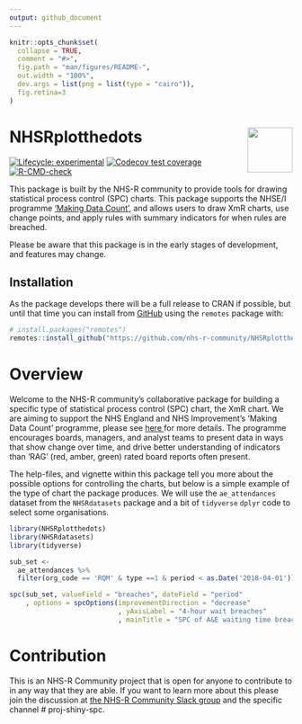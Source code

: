 ```yaml
---
output: github_document
---
```


<!-- README.md is generated from README.Rmd. Please edit that file -->

```r
knitr::opts_chunk$set(
  collapse = TRUE,
  comment = "#>",
  fig.path = "man/figures/README-",
  out.width = "100%",
  dev.args = list(png = list(type = "cairo")),
  fig.retina=3
)
```

# NHSRplotthedots <a alt="NHS-R Community's logo" href='https://nhsrcommunity.com/'><img src='man/figures/logo.png' align="right" height="80" /></a>

<!-- badges: start -->
[![Lifecycle: experimental](https://img.shields.io/badge/lifecycle-experimental-orange.svg)](https://www.tidyverse.org/lifecycle/#experimental)
[![Codecov test coverage](https://codecov.io/gh/nhs-r-community/NHSRplotthedots/branch/main/graph/badge.svg)](https://codecov.io/gh/nhs-r-community/NHSRplotthedots?branch=main)
[![R-CMD-check](https://github.com/nhs-r-community/NHSRplotthedots/workflows/R-CMD-check/badge.svg)](https://github.com/nhs-r-community/NHSRplotthedots/actions)
<!-- badges: end -->

This package is built by the NHS-R community to provide tools for drawing statistical process control (SPC) charts. This package supports the NHSE/I programme ['Making Data Count'](https://www.england.nhs.uk/a-focus-on-staff-health-and-wellbeing/publications-and-resources/making-data-count/), and allows users to draw XmR charts, use change points, and apply rules with summary indicators for when rules are breached.

Please be aware that this package is in the early stages of development, and features may change.

## Installation

As the package develops there will be a full release to CRAN if possible, but until that time you can install from [GitHub](https://github.com/) using the `remotes` package  with:

```r
# install.packages("remotes")
remotes::install_github("https://github.com/nhs-r-community/NHSRplotthedots")
```

# Overview


Welcome to the NHS-R community's collaborative package for building a specific type of statistical process control (SPC) chart, the XmR chart.  We are aiming to support the NHS England and NHS Improvement's 'Making Data Count' programme, please see <a href="https://www.england.nhs.uk/a-focus-on-staff-health-and-wellbeing/publications-and-resources/making-data-count/"> here </a> for more details.  The programme encourages boards, managers, and analyst teams to present data in ways that show change over time, and drive better understanding of indicators than 'RAG' (red, amber, green) rated board reports often present.

The help-files, and vignette within this package tell you more about the possible options for controlling the charts, but below is a simple example of the type of chart the package produces.  We will use the `ae_attendances` dataset from the `NHSRdatasets` package and a bit of `tidyverse` `dplyr` code to select some organisations.

```r
library(NHSRplotthedots)
library(NHSRdatasets)
library(tidyverse)

sub_set <- 
  ae_attendances %>% 
  filter(org_code == 'RQM' & type ==1 & period < as.Date('2018-04-01'))

spc(sub_set, valueField = "breaches", dateField = "period"
    , options = spcOptions(improvementDirection = "decrease"
                           , yAxisLabel = "4-hour wait breaches"
                           , mainTitle = "SPC of A&E waiting time breaches for RQM"))

```


# Contribution

This is an NHS-R Community project that is open for anyone to contribute to in any way that they are able. If you want to learn more about this please join the discussion at [the NHS-R Community Slack group](https://nhsrcommunity.slack.com/) and the specific channel # proj-shiny-spc. 
